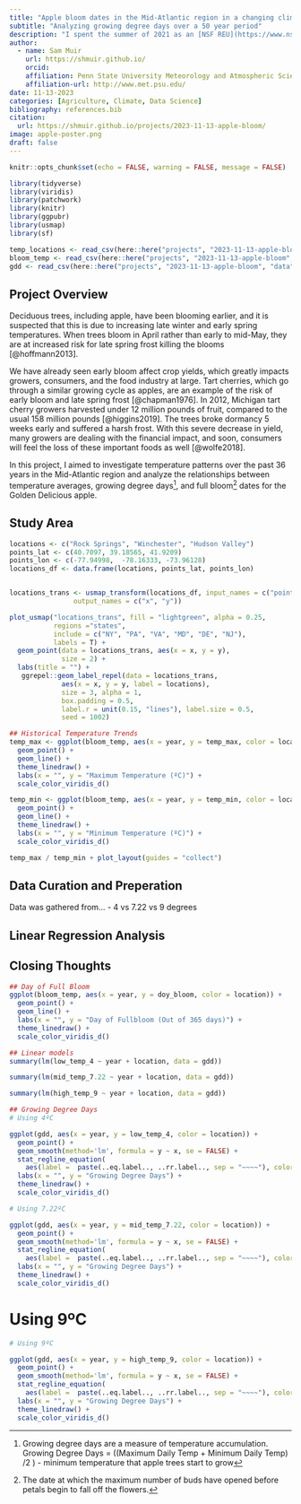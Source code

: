 ```yaml
---
title: "Apple bloom dates in the Mid-Atlantic region in a changing climate"
subtitle: "Analyzing growing degree days over a 50 year period"
description: "I spent the summer of 2021 as an [NSF REU](https://www.nsf.gov/crssprgm/reu/) student at Penn State University researching climate and apple bloom changes with Dr. Rich Marini."
author:
  - name: Sam Muir
    url: https://shmuir.github.io/
    orcid: 
    affiliation: Penn State University Meteorology and Atmospheric Science
    affiliation-url: http://www.met.psu.edu/
date: 11-13-2023
categories: [Agriculture, Climate, Data Science]
bibliography: references.bib
citation:
  url: https://shmuir.github.io/projects/2023-11-13-apple-bloom/
image: apple-poster.png
draft: false
---
```


```r
knitr::opts_chunk$set(echo = FALSE, warning = FALSE, message = FALSE)
```

```r
library(tidyverse)
library(viridis)
library(patchwork)
library(knitr)
library(ggpubr)
library(usmap)
library(sf)
```

```r
temp_locations <- read_csv(here::here("projects", "2023-11-13-apple-bloom", "data", "all_locations_temp.csv"))
bloom_temp <- read_csv(here::here("projects", "2023-11-13-apple-bloom", "data", "bloom_temps.csv"))
gdd <- read_csv(here::here("projects", "2023-11-13-apple-bloom", "data", "apple_sum_gdds.csv"))
```

## Project Overview

Deciduous trees, including apple, have been blooming earlier, and it is suspected that this is due to increasing late winter and early spring temperatures. When trees bloom in April rather than early to mid-May, they are at increased risk for late spring frost killing the blooms [@hoffmann2013].

We have already seen early bloom affect crop yields, which greatly impacts growers, consumers, and the food industry at large. Tart cherries, which go through a similar growing cycle as apples, are an example of the risk of early bloom and late spring frost [@chapman1976]. In 2012, Michigan tart cherry growers harvested under 12 million pounds of fruit, compared to the usual 158 million pounds [@higgins2019]. The trees broke dormancy 5 weeks early and suffered a harsh frost. With this severe decrease in yield, many growers are dealing with the financial impact, and soon, consumers will feel the loss of these important foods as well [@wolfe2018].

In this project, I aimed to investigate temperature patterns over the past 36 years in the Mid-Atlantic region and analyze the relationships between temperature averages, growing degree days[^1], and full bloom[^2] dates for the Golden Delicious apple.

[^1]: Growing degree days are a measure of temperature accumulation. Growing Degree Days = ((Maximum Daily Temp + Minimum Daily Temp) /2 ) - minimum temperature that apple trees start to grow

[^2]: The date at which the maximum number of buds have opened before petals begin to fall off the flowers.

## Study Area

```r

locations <- c("Rock Springs", "Winchester", "Hudson Valley")
points_lat <- c(40.7097, 39.18565, 41.9209)
points_lon <- c(-77.94998,  -78.16333, -73.96128)
locations_df <- data.frame(locations, points_lat, points_lon)


locations_trans <- usmap_transform(locations_df, input_names = c("points_lon", "points_lat"),
                output_names = c("x", "y"))

plot_usmap("locations_trans", fill = "lightgreen", alpha = 0.25,
           regions ="states",
           include = c("NY", "PA", "VA", "MD", "DE", "NJ"),
           labels = T) +
  geom_point(data = locations_trans, aes(x = x, y = y),
             size = 2) +
  labs(title = "") +
   ggrepel::geom_label_repel(data = locations_trans,
             aes(x = x, y = y, label = locations),
             size = 3, alpha = 1,
             box.padding = 0.5,
             label.r = unit(0.15, "lines"), label.size = 0.5,
             seed = 1002)
```

```r
## Historical Temperature Trends
temp_max <- ggplot(bloom_temp, aes(x = year, y = temp_max, color = location)) +
  geom_point() +
  geom_line() +
  theme_linedraw() +
  labs(x = "", y = "Maximum Temperature (ºC)") +
  scale_color_viridis_d()

temp_min <- ggplot(bloom_temp, aes(x = year, y = temp_min, color = location)) +
  geom_point() +
  geom_line() +
  theme_linedraw() +
  labs(x = "", y = "Minimum Temperature (ºC)") +
  scale_color_viridis_d()

temp_max / temp_min + plot_layout(guides = "collect")
```

## Data Curation and Preperation

Data was gathered from... - 4 vs 7.22 vs 9 degrees

## Linear Regression Analysis

## Closing Thoughts

```r
## Day of Full Bloom
ggplot(bloom_temp, aes(x = year, y = doy_bloom, color = location)) +
  geom_point() +
  geom_line() +
  labs(x = "", y = "Day of Fullbloom (Out of 365 days)") +
  theme_linedraw() +
  scale_color_viridis_d()
```

```r
## Linear models
summary(lm(low_temp_4 ~ year + location, data = gdd))

summary(lm(mid_temp_7.22 ~ year + location, data = gdd))

summary(lm(high_temp_9 ~ year + location, data = gdd))
```

```r
## Growing Degree Days 
# Using 4ºC

ggplot(gdd, aes(x = year, y = low_temp_4, color = location)) +
  geom_point() +
  geom_smooth(method='lm', formula = y ~ x, se = FALSE) +
  stat_regline_equation(
    aes(label =  paste(..eq.label.., ..rr.label.., sep = "~~~~"), color = location)) +
  labs(x = "", y = "Growing Degree Days") +
  theme_linedraw() +
  scale_color_viridis_d()
```

```r
# Using 7.22ºC

ggplot(gdd, aes(x = year, y = mid_temp_7.22, color = location)) +
  geom_point() +
  geom_smooth(method='lm', formula = y ~ x, se = FALSE) +
  stat_regline_equation(
    aes(label =  paste(..eq.label.., ..rr.label.., sep = "~~~~"), color = location)) + 
  labs(x = "", y = "Growing Degree Days") +
  theme_linedraw() +
  scale_color_viridis_d()
```

# Using 9ºC

```r
# Using 9ºC

ggplot(gdd, aes(x = year, y = high_temp_9, color = location)) +
  geom_point() +
  geom_smooth(method='lm', formula = y ~ x, se = FALSE) +
  stat_regline_equation(
    aes(label =  paste(..eq.label.., ..rr.label.., sep = "~~~~"), color = location)) +
  labs(x = "", y = "Growing Degree Days") +
  theme_linedraw() +
  scale_color_viridis_d()
```
